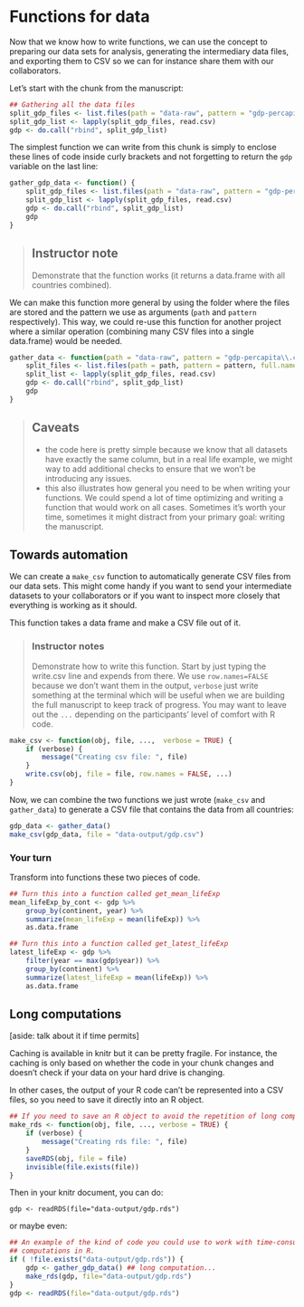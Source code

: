 # Functions for data

Now that we know how to write functions, we can use the concept to preparing our
data sets for analysis, generating the intermediary data files, and exporting
them to CSV so we can for instance share them with our collaborators.


Let's start with the chunk from the manuscript:

```r
## Gathering all the data files
split_gdp_files <- list.files(path = "data-raw", pattern = "gdp-percapita\\.csv$", full.names = TRUE)
split_gdp_list <- lapply(split_gdp_files, read.csv)
gdp <- do.call("rbind", split_gdp_list)
```

The simplest function we can write from this chunk is simply to enclose these
lines of code inside curly brackets and not forgetting to return the `gdp`
variable on the last line:

```r
gather_gdp_data <- function() {
    split_gdp_files <- list.files(path = "data-raw", pattern = "gdp-percapita\\.csv$", full.names = TRUE)
    split_gdp_list <- lapply(split_gdp_files, read.csv)
    gdp <- do.call("rbind", split_gdp_list)
    gdp
}
```

> ## Instructor note
>
> Demonstrate that the function works (it returns a data.frame with all
> countries combined).

We can make this function more general by using the folder where the files are
stored and the pattern we use as arguments (`path` and `pattern`
respectively). This way, we could re-use this function for another project where
a similar operation (combining many CSV files into a single data.frame) would be
needed.

```r
gather_data <- function(path = "data-raw", pattern = "gdp-percapita\\.csv$") {
    split_files <- list.files(path = path, pattern = pattern, full.names = TRUE)
    split_list <- lapply(split_gdp_files, read.csv)
    gdp <- do.call("rbind", split_gdp_list)
    gdp
}
```

> ## Caveats
>
> - the code here is pretty simple because we know that all datasets have
>   exactly the same column, but in a real life example, we might way to add
>   additional checks to ensure that we won't be introducing any issues.
> - this also illustrates how general you need to be when writing your
>   functions. We could spend a lot of time optimizing and writing a function
>   that would work on all cases. Sometimes it's worth your time, sometimes it
>   might distract from your primary goal: writing the manuscript.

## Towards automation

We can create a `make_csv` function to automatically generate CSV files from our
data sets. This might come handy if you want to send your intermediate datasets
to your collaborators or if you want to inspect more closely that everything is
working as it should.

This function takes a data frame and make a CSV file out of it.

> ### Instructor notes
>
> Demonstrate how to write this function. Start by just typing the write.csv
> line and expends from there. We use `row.names=FALSE` because we don't want
> them in the output, `verbose` just write something at the terminal which will
> be useful when we are building the full manuscript to keep track of
> progress. You may want to leave out the `...` depending on the participants'
> level of comfort with R code.

```r
make_csv <- function(obj, file, ...,  verbose = TRUE) {
    if (verbose) {
        message("Creating csv file: ", file)
    }
    write.csv(obj, file = file, row.names = FALSE, ...)
}
```

Now, we can combine the two functions we just wrote (`make_csv` and
`gather_data`) to generate a CSV file that contains the data from all countries:

```r
gdp_data <- gather_data()
make_csv(gdp_data, file = "data-output/gdp.csv")
```

### Your turn

Transform into functions these two pieces of code.

```r
## Turn this into a function called get_mean_lifeExp
mean_lifeExp_by_cont <- gdp %>%
    group_by(continent, year) %>%
    summarize(mean_lifeExp = mean(lifeExp)) %>%
    as.data.frame
```

```r
## Turn this into a function called get_latest_lifeExp
latest_lifeExp <- gdp %>%
    filter(year == max(gdp$year)) %>%
    group_by(continent) %>%
    summarize(latest_lifeExp = mean(lifeExp)) %>%
    as.data.frame
```

## Long computations

[aside: talk about it if time permits]

Caching is available in knitr but it can be pretty fragile. For instance, the
caching is only based on whether the code in your chunk changes and doesn't
check if your data on your hard drive is changing.

In other cases, the output of your R code can't be represented into a CSV files,
so you need to save it directly into an R object.

```r
## If you need to save an R object to avoid the repetition of long computations
make_rds <- function(obj, file, ..., verbose = TRUE) {
    if (verbose) {
        message("Creating rds file: ", file)
    }
    saveRDS(obj, file = file)
    invisible(file.exists(file))
}
```

Then in your knitr document, you can do:

`gdp <- readRDS(file="data-output/gdp.rds")`

or maybe even:

```r
## An example of the kind of code you could use to work with time-consuming
## computations in R.
if ( !file.exists("data-output/gdp.rds")) {
    gdp <- gather_gdp_data() ## long computation...
    make_rds(gdp, file="data-output/gdp.rds")
}
gdp <- readRDS(file="data-output/gdp.rds")
```
